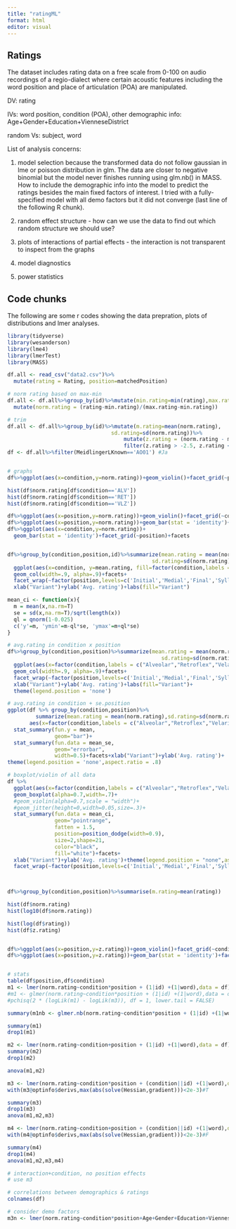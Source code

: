 ```yaml
---
title: "ratingML"
format: html
editor: visual
---
```


## Ratings

The dataset includes rating data on a free scale from 0-100 on audio recordings of a regio-dialect where certain acoustic features including the word position and place of articulation (POA) are manipulated.

DV: rating

IVs: word position, condition (POA), other demographic info: Age+Gender+Education+VienneseDistrict

random Vs: subject, word

List of analysis concerns:

1.  model selection because the transformed data do not follow gaussian in lme or poisson distribution in glm. The data are closer to negative binomial but the model never finishes running using glm.nb() in MASS.
How to include the demographic info into the model to predict the ratings besides the main fixed factors of interest.
I tried with a fully-specified model with all demo factors but it did not converge (last line of the following R chunk).

2.  random effect structure - how can we use the data to find out which random structure we should use?
3. plots of interactions of partial effects - the interaction is not transparent to inspect from the graphs
4. model diagnostics
5. power statistics

## Code chunks

The following are some r codes showing the data prepration, plots of distributions and lmer analyses.

```r
library(tidyverse)
library(wesanderson)
library(lme4)
library(lmerTest)
library(MASS)

df.all <- read_csv("data2.csv")%>%
  mutate(rating = Rating, position=matchedPosition)

# norm rating based on max-min
df.all <- df.all%>%group_by(id)%>%mutate(min.rating=min(rating),max.rating=max(rating))%>%
  mutate(norm.rating = (rating-min.rating)/(max.rating-min.rating))

# trim
df.all <- df.all%>%group_by(id)%>%mutate(m.rating=mean(norm.rating),
                                 sd.rating=sd(norm.rating))%>%
                                     mutate(z.rating = (norm.rating - m.rating)/sd.rating) %>%
                                     filter(z.rating > -2.5, z.rating < 2.5)
df <- df.all%>%filter(MeidlingerLKnown=='AO01') #Ja


# graphs  
df%>%ggplot(aes(x=condition,y=norm.rating))+geom_violin()+facet_grid(~position)

hist(df$norm.rating[df$condition=='ALV'])
hist(df$norm.rating[df$condition=='RET'])
hist(df$norm.rating[df$condition=='VLZ'])

df%>%ggplot(aes(x=position,y=norm.rating))+geom_violin()+facet_grid(~condition)
df%>%ggplot(aes(x=position,y=norm.rating))+geom_bar(stat = 'identity')+facet_grid(~condition)
df%>%ggplot(aes(x=condition,y=norm.rating))+
  geom_bar(stat = 'identity')+facet_grid(~position)+facets


df%>%group_by(condition,position,id)%>%summarize(mean.rating = mean(norm.rating),
                                              sd.rating=sd(norm.rating))%>%
  ggplot(aes(x=condition, y=mean.rating, fill=factor(condition,labels = c("Alveolar","Retroflex","Velarized"))))+
  geom_col(width=.9, alpha=.9)+facets+
  facet_wrap(~factor(position,levels=c('Initial','Medial','Final','Syllabic')))+
  xlab("Variant")+ylab('Avg. rating')+labs(fill="Variant")

mean_ci <- function(x){
  m = mean(x,na.rm=T)
  se = sd(x,na.rm=T)/sqrt(length(x))
  ql = qnorm(1-0.025)
  c('y'=m, 'ymin'=m-ql*se, 'ymax'=m+ql*se)
}

# avg.rating in condition x position
df%>%group_by(condition,position)%>%summarize(mean.rating = mean(norm.rating),
                                                 sd.rating=sd(norm.rating))%>%
  ggplot(aes(x=factor(condition,labels = c("Alveolar","Retroflex","Velarized")), y=mean.rating, fill=condition))+
  geom_col(width=.9, alpha=.9)+facets+
  facet_wrap(~factor(position,levels=c('Initial','Medial','Final','Syllabic')))+
  xlab("Variant")+ylab('Avg. rating')+labs(fill="Variant")+
  theme(legend.position = 'none')

# avg.rating in condition + se.position
ggplot(df %>% group_by(condition,position)%>%
         summarize(mean.rating = mean(norm.rating),sd.rating=sd(norm.rating)),
       aes(x=factor(condition,labels = c("Alveolar","Retroflex","Velarized")), fill=condition, y=mean.rating))+
  stat_summary(fun.y = mean, 
               geom="bar")+
  stat_summary(fun.data = mean_se,
               geom="errorbar", 
               width=0.5)+facets+xlab("Variant")+ylab('Avg. rating')+
theme(legend.position = 'none',aspect.ratio = .8)

# boxplot/violin of all data
df %>%
  ggplot(aes(x=factor(condition,labels = c("Alveolar","Retroflex","Velarized")), y=norm.rating,fill=factor(condition,labels = c("Alveolar","Retroflex","Velarized"))))+
  geom_boxplot(alpha=0.7,width=.7)+
  #geom_violin(alpha=0.7,scale = "width")+
  #geom_jitter(height=0,width=0.05,size=.3)+
  stat_summary(fun.data = mean_ci,
               geom="pointrange", 
               fatten = 1.5,
               position=position_dodge(width=0.9),
               size=2,shape=21,
               color="black",
               fill="white")+facets+
  xlab("Variant")+ylab('Avg. rating')+theme(legend.position = "none",aspect.ratio = .8)+
  facet_wrap(~factor(position,levels=c('Initial','Medial','Final','Syllabic')))
  


df%>%group_by(condition,position)%>%summarise(m.rating=mean(rating))

hist(df$norm.rating)
hist(log10(df$norm.rating))

hist(log(df$rating))
hist(df$z.rating)


df%>%ggplot(aes(x=position,y=z.rating))+geom_violin()+facet_grid(~condition)
df%>%ggplot(aes(x=position,y=z.rating))+geom_bar(stat = 'identity')+facet_grid(~condition)


# stats
table(df$position,df$condition)
m1 <- lmer(norm.rating~condition*position + (1|id) +(1|word),data = df)
#m1 <- glmer(norm.rating~condition*position + (1|id) +(1|word),data = df,family = 'poisson')
#pchisq(2 * (logLik(m1) - logLik(m3)), df = 1, lower.tail = FALSE)

summary(m1nb <- glmer.nb(norm.rating~condition*position + (1|id) +(1|word),data = df))

summary(m1)
drop1(m1)

m2 <- lmer(norm.rating~condition+position + (1|id) +(1|word),data = df)
summary(m2)
drop1(m2)

anova(m1,m2)

m3 <- lmer(norm.rating~condition*position + (condition||id) +(1|word),data = df)
with(m3@optinfo$derivs,max(abs(solve(Hessian,gradient)))<2e-3)#T

summary(m3)
drop1(m3)
anova(m1,m2,m3)

m4 <- lmer(norm.rating~condition+position + (condition||id) +(1|word),data = df)
with(m4@optinfo$derivs,max(abs(solve(Hessian,gradient)))<2e-3)#F

summary(m4)
drop1(m4)
anova(m1,m2,m3,m4)

# interaction+condition, no position effects
# use m3

# correlations between demographics & ratings
colnames(df)

# consider demo factors
m3n <- lmer(norm.rating~condition*position+Age+Gender+Education+VienneseDistrict+ (condition||id) +(1|word),data = df)

```

